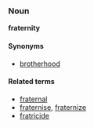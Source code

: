 ===Noun===
'''fraternity'''

====Synonyms====
*[[brotherhood]]

====Related terms====
*[[fraternal]]
*[[fraternise]], [[fraternize]]
*[[fratricide]]